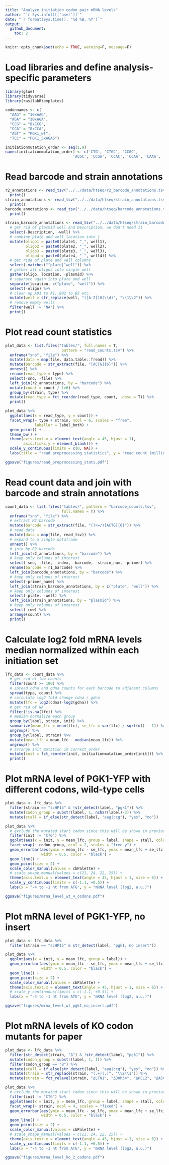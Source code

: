 ```yaml
---
title: "Analyze initiation codon pair mRNA levels"
author: "`r Sys.info()[['user']]`"
date: "`r format(Sys.time(), '%d %B, %Y')`"
output: 
  github_document:
    toc: 2
---
```


```r
knitr::opts_chunk$set(echo = TRUE, warning=F, message=F)
```

# Load libraries and define analysis-specific parameters
```r
library(glue)
library(tidyverse)
library(rasilabRtemplates)

codonnames <- c(
  "AAG" = "10xAAG",
  "AGA" = "10xAGA",
  "CCG" = "8xCCG",
  "CCA" = "8xCCA",
  "AGT" = "PGK1_wt",
  "TCC" = "PGK1_5xAGA5")

initiationmutation_order <- seq(1,9)
names(initiationmutation_order) <- c('CTG', 'CTGC', 'CCGC', 
                              'ACGC', 'CCGA', 'CCAC', 'CCAA', 'CAAA', 'AAAA')
```

# Read barcode and strain annotations

```r
r2_annotations <- read_tsv("../../data/htseq/r2_barcode_annotations.tsv") %>% 
  print()
strain_annotations <- read_tsv("../../data/htseq/strain_annotations.tsv") %>% 
  print()
barcode_annotations <- read_tsv("../../data/htseq/barcode_annotations.tsv") %>% 
  print()
```

```r
strain_barcode_annotations <- read_tsv("../../data/htseq/strain_barcode_annotations.tsv") %>% 
  # get rid of plasmid well and Description, we don't need it
  select(-Description, -well) %>% 
  # combine plate and well location into 1
  mutate(oligo1 = paste0(plate1, "_", well1), 
         oligo2 = paste0(plate2, "_", well2),
         oligo3 = paste0(plate3, "_", well3), 
         oligo4 = paste0(plate4, "_", well4)) %>% 
  # get ride of plate and well columns
  select(-matches("^plate|^well")) %>% 
  # gather all oligos into single well
  gather(oligo, location, -plasmid) %>% 
  # separate again into plate and well
  separate(location, c("plate", "well")) %>% 
  select(-oligo) %>% 
  # clean up A01 to A1, B02 to B2 etc.
  mutate(well = str_replace(well, "([A-Z])0(\\d)", "\\1\\2")) %>% 
  # remove empty wells  
  filter(well != "NA") %>% 
  print()
```

# Plot read count statistics

```r
plot_data <- list.files("tables/", full.names = T, 
                         pattern = "read_counts.tsv") %>% 
  enframe("sno", "file") %>% 
  mutate(data = map(file, data.table::fread)) %>% 
  mutate(barcode = str_extract(file, "[ACTG]{6}")) %>% 
  unnest() %>% 
  rename(read_type = type) %>% 
  select(-sno, -file) %>% 
  left_join(r2_annotations, by = "barcode") %>% 
  mutate(count = count / 1e6) %>% 
  group_by(strain, type) %>% 
  mutate(read_type = fct_reorder(read_type, count, .desc = T)) %>% 
  print()

plot_data %>%
  ggplot(aes(x = read_type, y = count)) +
  facet_wrap(~ type + strain, ncol = 6, scales = "free", 
             labeller = label_both) +
  geom_point() +
  theme_bw() +
  theme(axis.text.x = element_text(angle = 45, hjust = 1),
        axis.ticks.y = element_blank()) +
  scale_y_continuous(limits = c(0, NA)) +
  labs(title = "read preprocessing statistics", y = "read count (millions)")

ggsave("figures/read_preprocessing_stats.pdf")
```

# Read count data and join with barcode and strain annotations

```r
count_data <- list.files("tables/", pattern = "barcode_counts.tsv",
                         full.names = T) %>% 
  enframe("sno", "file") %>% 
  # extract R2 barcode
  mutate(barcode = str_extract(file, "(?<=/)[ACTG]{6}")) %>% 
  # read data
  mutate(data = map(file, read_tsv)) %>% 
  # expand to a single dataframe
  unnest() %>% 
  # join by R2 barcode
  left_join(r2_annotations, by = "barcode") %>% 
  # keep only columns of interest
  select(-sno, -file, -index, -barcode, -strain_num, -primer) %>%
  rename(barcode = r1_barcode) %>% 
  left_join(barcode_annotations, by = "barcode") %>% 
  # keep only columns of interest
  select(-primer_name) %>% 
  left_join(strain_barcode_annotations, by = c("plate", "well")) %>% 
  # keep only columns of interest
  select(-plate, -well) %>% 
  left_join(strain_annotations, by = "plasmid") %>% 
  # keep only columns of interest
  select(-row) %>% 
  arrange(count) %>%
  print()
```

# Calculate log2 fold mRNA levels median normalized within each initiation set
```r
lfc_data <- count_data %>% 
  # get rid of low counts
  filter(count >= 100) %>% 
  # spread cdna and gdna counts for each barcode to adjacent columns
  spread(type, count) %>%
  # calculate log2 fold change cdna / gdna
  mutate(lfc = log2(cdna)-log2(gdna)) %>%
  # get rid of NA
  filter(!is.na(lfc)) %>%
  # median normalize each group
  group_by(label, strain, init) %>%
  summarize(mean_lfc = mean(lfc), se_lfc = var(lfc) / sqrt(n() - 1)) %>%
  ungroup() %>%
  group_by(label, strain) %>%
  mutate(mean_lfc = mean_lfc - median(mean_lfc)) %>%
  ungroup() %>%
  # arrange init_mutation in correct_order
  mutate(init = fct_reorder(init, initiationmutation_order[init])) %>%
  print()
```


# Plot mRNA level of PGK1-YFP with different codons, wild-type cells

```r
plot_data <- lfc_data %>% 
  filter(strain == "scHP15" & !str_detect(label, "pgk1")) %>% 
  mutate(codon_group = substr(label, 1, nchar(label)-3)) %>% 
  mutate(stall = if_else(str_detect(label, "aag|ccg"), "yes", "no")) 

plot_data %>% 
  # exclude the mutated start codon since this will be shown in previous panel
  filter(init != "CTG") %>% 
  ggplot(aes(x = init, y = mean_lfc, group = label, shape = stall, color = stall)) +
  facet_wrap(~ codon_group, ncol = 2, scales = "free_y") +
  geom_errorbar(aes(ymin = mean_lfc - se_lfc, ymax = mean_lfc + se_lfc),
                width = 0.5, color = "black") +
  geom_line() +
  geom_point(size = 2) +
  scale_color_manual(values = cbPalette) +
  # scale_shape_manual(values = c(21, 24, 22, 25)) +
  theme(axis.text.x = element_text(angle = 45, hjust = 1, size = 6)) +
  scale_y_continuous(limits = c(-1.1, +0.5)) +
  labs(x = "-4 to -1 nt from ATG", y = "mRNA level (log2, a.u.)")

ggsave("figures/mrna_level_wt_4_codons.pdf")
```

# Plot mRNA level of PGK1-YFP, no insert

```r
plot_data <- lfc_data %>% 
  filter(strain == "scHP15" & str_detect(label, "pgk1, no insert"))

plot_data %>% 
  ggplot(aes(x = init, y = mean_lfc, group = label)) +
  geom_errorbar(aes(ymin = mean_lfc - se_lfc, ymax = mean_lfc + se_lfc),
                width = 0.5, color = "black") +
  geom_line() +
  geom_point(size = 2) +
  scale_color_manual(values = cbPalette) +
  theme(axis.text.x = element_text(angle = 45, hjust = 1, size = 6)) +
  # scale_y_continuous(limits = c(-1.1, +0.5)) +
  labs(x = "-4 to -1 nt from ATG", y = "mRNA level (log2, a.u.)")

ggsave("figures/mrna_level_wt_pgk1_no_insert.pdf")
```

# Plot mRNA levels of  KO codon mutants for paper

```r
plot_data <- lfc_data %>% 
  filter(str_detect(strain, "Δ") & !str_detect(label, "pgk1")) %>% 
  mutate(codon_group = substr(label, 1, 1)) %>% 
  filter(codon_group == "8") %>% 
  mutate(stall = if_else(str_detect(label, "aag|ccg"), "yes", "no")) %>% 
  mutate(strain = str_replace(strain, "(.+)(.)", "\\2\\1")) %>% 
  mutate(strain = fct_relevel(strain, "ΔLTN1", "ΔDOM34", "ΔHEL2", "ΔASC1"))

plot_data %>% 
  # exclude the mutated start codon since this will be shown in previous panel
  filter(init != "CTG") %>% 
  ggplot(aes(x = init, y = mean_lfc, group = label, shape = stall, color = stall)) +
  facet_wrap(~ strain, ncol = 4, scales = "fixed") +
  geom_errorbar(aes(ymin = mean_lfc - se_lfc, ymax = mean_lfc + se_lfc),
                width = 0.5, color = "black") +
  geom_line() +
  geom_point(size = 2) +
  scale_color_manual(values = cbPalette) +
  # scale_shape_manual(values = c(21, 24, 22, 25)) +
  theme(axis.text.x = element_text(angle = 45, hjust = 1, size = 6)) +
  scale_y_continuous(limits = c(-1.1, +0.5)) +
  labs(x = "-4 to -1 nt from ATG", y = "mRNA level (log2, a.u.)")

ggsave("figures/mrna_level_ko_2_codons.pdf")
```
